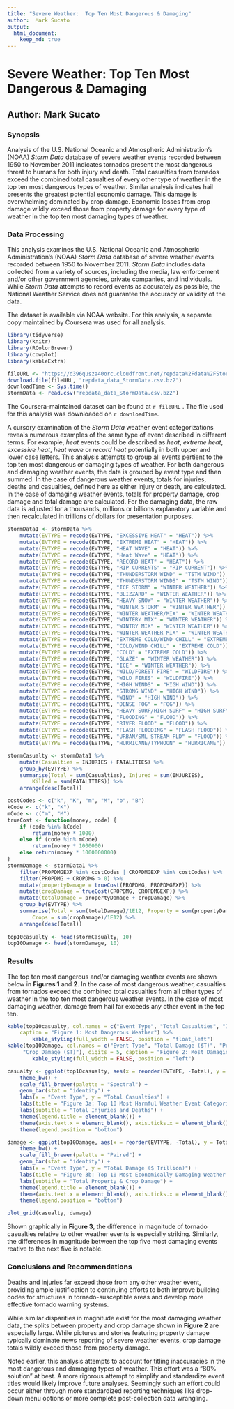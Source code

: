 ---
title: "Severe Weather:  Top Ten Most Dangerous & Damaging"
author:  Mark Sucato
output: 
  html_document:
    keep_md: true
---

# Severe Weather:  Top Ten Most Dangerous & Damaging

## Author:  Mark Sucato

### Synopsis

Analysis of the U.S. National Oceanic and Atmospheric Administration's (NOAA) *Storm Data* database of severe
 weather events recorded between 1950 to November 2011 indicates tornados present the most dangerous threat to
humans for both injury and death.  Total casualties from tornados exceed the combined total casualties of every
 other type of weather in the top ten most dangerous types of weather. Similar analysis indicates hail presents
the greatest potential economic damage.  This damage is overwhelming dominated by crop damage.  Economic losses 
from crop damage wildly exceed those from property damage for every type of weather in the top ten most damaging
types of weather.   

### Data Processing

This analysis examines the U.S. National Oceanic and Atmospheric Administration's (NOAA) *Storm Data* database
 of severe weather events recorded between 1950 to November 2011. *Storm Data* includes data collected from a 
variety of sources, including the media, law enforcement and/or other government agencies, private companies, 
and individuals.  While *Storm Data* attempts to record events as accurately as possible, the National Weather 
Service does not guarantee the accuracy or validity of the data.  

The dataset is available via NOAA website.  For this analysis, a separate copy maintained by Coursera was used 
for all analysis.

``` {r, cache = TRUE, results = "hide"}
library(tidyverse)
library(knitr)
library(RColorBrewer)
library(cowplot)
library(kableExtra)

fileURL <- "https://d396qusza40orc.cloudfront.net/repdata%2Fdata%2FStormData.csv.bz2"
download.file(fileURL, "repdata_data_StormData.csv.bz2")
downloadTime <- Sys.time()
stormData <- read.csv("repdata_data_StormData.csv.bz2")
```

The Coursera-maintained dataset can be found at `r fileURL` .  The file used for this analysis was downloaded on
`r downloadTime`. 

A cursory examination of the *Storm Data* weather event categorizations reveals numerous examples of the same 
type of event described in different terms.  For example, *heat* events could be described as *heat*, *extreme
heat*, *excessive heat*, *heat wave* or *record heat* potentially in both upper and lower case letters.  This 
analysis attempts to group all events pertient to the top ten most dangerous or damaging types of weather.  For
 both dangerous and damaging weather events, the data is grouped by event type and then summed.  In the case of 
dangerous weather events, totals for injuries, deaths and casualties, defined here as either injury or death,
are calculated. In the case of damaging weather events, totals for property damage, crop damage and total
damage are calculated.  For the damaging data, the raw data is adjusted for a thousands, millions or billions 
explanatory variable and then recalculated in trillions of dollars for presentation purposes. 

``` {r, cache = TRUE, results = "hide", warning = FALSE}
stormData1 <- stormData %>%
	mutate(EVTYPE = recode(EVTYPE, "EXCESSIVE HEAT" = "HEAT")) %>%
	mutate(EVTYPE = recode(EVTYPE, "EXTREME HEAT" = "HEAT")) %>%
	mutate(EVTYPE = recode(EVTYPE, "HEAT WAVE" = "HEAT")) %>%
	mutate(EVTYPE = recode(EVTYPE, "Heat Wave" = "HEAT")) %>%
	mutate(EVTYPE = recode(EVTYPE, "RECORD HEAT" = "HEAT")) %>%
	mutate(EVTYPE = recode(EVTYPE, "RIP CURRENTS" = "RIP CURRENT")) %>%
	mutate(EVTYPE = recode(EVTYPE, "THUNDERSTORM WIND" = "TSTM WIND")) %>%
	mutate(EVTYPE = recode(EVTYPE, "THUNDERSTORM WINDS" = "TSTM WIND")) %>%
	mutate(EVTYPE = recode(EVTYPE, "ICE STORM" = "WINTER WEATHER")) %>%
	mutate(EVTYPE = recode(EVTYPE, "BLIZZARD" = "WINTER WEATHER")) %>%
	mutate(EVTYPE = recode(EVTYPE, "HEAVY SNOW" = "WINTER WEATHER")) %>%
	mutate(EVTYPE = recode(EVTYPE, "WINTER STORM" = "WINTER WEATHER")) %>%
	mutate(EVTYPE = recode(EVTYPE, "WINTER WEATHER/MIX" = "WINTER WEATHER")) %>%
	mutate(EVTYPE = recode(EVTYPE, "WINTERY MIX" = "WINTER WEATHER")) %>%
	mutate(EVTYPE = recode(EVTYPE, "WINTRY MIX" = "WINTER WEATHER")) %>%
	mutate(EVTYPE = recode(EVTYPE, "WINTER WEATHER MIX" = "WINTER WEATHER")) %>%
	mutate(EVTYPE = recode(EVTYPE, "EXTREME COLD/WIND CHILL" = "EXTREME COLD")) %>%
	mutate(EVTYPE = recode(EVTYPE, "COLD/WIND CHILL" = "EXTREME COLD")) %>%
	mutate(EVTYPE = recode(EVTYPE, "COLD" = "EXTREME COLD")) %>%
	mutate(EVTYPE = recode(EVTYPE, "GLAZE" = "WINTER WEATHER")) %>%
	mutate(EVTYPE = recode(EVTYPE, "ICE" = "WINTER WEATHER")) %>%
	mutate(EVTYPE = recode(EVTYPE, "WILD/FOREST FIRE" = "WILDFIRE")) %>%
	mutate(EVTYPE = recode(EVTYPE, "WILD FIRES" = "WILDFIRE")) %>%
	mutate(EVTYPE = recode(EVTYPE, "HIGH WINDS" = "HIGH WIND")) %>%
	mutate(EVTYPE = recode(EVTYPE, "STRONG WIND" = "HIGH WIND")) %>%
	mutate(EVTYPE = recode(EVTYPE, "WIND" = "HIGH WIND")) %>%
	mutate(EVTYPE = recode(EVTYPE, "DENSE FOG" = "FOG")) %>%
	mutate(EVTYPE = recode(EVTYPE, "HEAVY SURF/HIGH SURF" = "HIGH SURF")) %>%
	mutate(EVTYPE = recode(EVTYPE, "FLOODING" = "FLOOD")) %>%
	mutate(EVTYPE = recode(EVTYPE, "RIVER FLOOD" = "FLOOD")) %>%
	mutate(EVTYPE = recode(EVTYPE, "FLASH FLOODING" = "FLASH FLOOD")) %>%
	mutate(EVTYPE = recode(EVTYPE, "URBAN/SML STREAM FLD" = "FLOOD")) %>%
	mutate(EVTYPE = recode(EVTYPE, "HURRICANE/TYPHOON" = "HURRICANE"))

stormCasualty <- stormData1 %>%
	mutate(Casualties = INJURIES + FATALITIES) %>%
	group_by(EVTYPE) %>%
	summarise(Total = sum(Casualties), Injured = sum(INJURIES),
		Killed = sum(FATALITIES)) %>%
	arrange(desc(Total))    

costCodes <- c("k", "K", "m", "M", "b", "B")
kCode <- c("k", "K")
mCode <- c("m", "M")
trueCost <- function(money, code) {
	if (code %in% kCode)
		return(money * 1000)
	else if (code %in% mCode)
		return(money * 1000000)
	else return(money * 1000000000)
}
stormDamage <- stormData1 %>%
	filter(PROPDMGEXP %in% costCodes | CROPDMGEXP %in% costCodes) %>%
	filter(PROPDMG + CROPDMG > 0) %>%
	mutate(propertyDamage = trueCost(PROPDMG, PROPDMGEXP)) %>%
	mutate(cropDamage = trueCost(CROPDMG, CROPDMGEXP)) %>%
	mutate(totalDamage = propertyDamage + cropDamage) %>%
	group_by(EVTYPE) %>%
	summarise(Total = sum(totalDamage)/1E12, Property = sum(propertyDamage)/1E12,
		Crops = sum(cropDamage)/1E12) %>%
	arrange(desc(Total))
 
top10casualty <- head(stormCasualty, 10)
top10Damage <- head(stormDamage, 10)
```
 
### Results

The top ten most dangerous and/or damaging weather events are shown below in **Figures 1** and **2**.  In
the case of most dangerous weather, casualties from tornados exceed the combined total casualties from all other 
types of weather in the top ten most dangerous weather events.  In the case of most damaging weather, 
damage from hail far exceeds any other event in the top ten.   

```{r, results = "hold"}
kable(top10casualty, col.names = c("Event Type", "Total Casualties", "Injured", "Killed"), 
	caption = "Figure 1: Most Dangerous Weather") %>%
		kable_styling(full_width = FALSE, position = "float_left")
kable(top10Damage, col.names = c("Event Type", "Total Damage ($T)", "Property Damage($T)",
	 "Crop Damage ($T)"), digits = 5, caption = "Figure 2: Most Damaging Weather") %>%
		kable_styling(full_width = FALSE, position = "left")
```
```{r, fig.width = 12}
casualty <- ggplot(top10casualty, aes(x = reorder(EVTYPE, -Total), y = Total, fill = EVTYPE)) +
	theme_bw() +
	scale_fill_brewer(palette = "Spectral") +
	geom_bar(stat = "identity") +
	labs(x = "Event Type", y = "Total Casualties") +
	labs(title = "Figure 3a: Top 10 Most Harmful Weather Event Categories") +
	labs(subtitle = "Total Injuries and Deaths") +
	theme(legend.title = element_blank()) +
	theme(axis.text.x = element_blank(), axis.ticks.x = element_blank()) +
	theme(legend.position = "bottom")

damage <- ggplot(top10Damage, aes(x = reorder(EVTYPE, -Total), y = Total, fill = EVTYPE)) +
	theme_bw() +
	scale_fill_brewer(palette = "Paired") +
	geom_bar(stat = "identity") +
	labs(x = "Event Type", y = "Total Damage ($ Trillion)") +
	labs(title = "Figure 3b: Top 10 Most Economically Damaging Weather Event Categories") +
	labs(subtitle = "Total Property & Crop Damage") +
	theme(legend.title = element_blank()) +
	theme(axis.text.x = element_blank(), axis.ticks.x = element_blank()) +
	theme(legend.position = "bottom")

plot_grid(casualty, damage)
```
 
Shown graphically in **Figure 3**, the difference in magnitude of tornado casualties relative to other weather 
events is especially striking. Similarly, the differences in magnitude between the top five most damaging events 
reative to the next five is notable.  

### Conclusions and Recommendations

Deaths and injuries far exceed those from any other weather event, providing ample justification to continuing 
efforts to both improve building codes for structures in tornado-susceptible areas and develop more effective tornado
warning systems.  

While similar disparities in magnitude exist for the most damaging weather data, the splits between property and
crop damage shown in **Figure 2** are especially large.  While pictures and stories featuring property damage
typically dominate news reporting of severe weather events, crop damage totals wildly exceed those from property 
damage.  

Noted earlier, this analysis attempts to account for titling inaccuracies in the most dangerous and damaging types
of weather.  This effort was a "80% solution" at best.  A more rigorous attempt to simplify and standardize event
titles would likely improve future analyses.  Seemingly such an effort could occur either through more standardized
reporting techniques like drop-down menu options or more complete post-collection data wrangling. 
